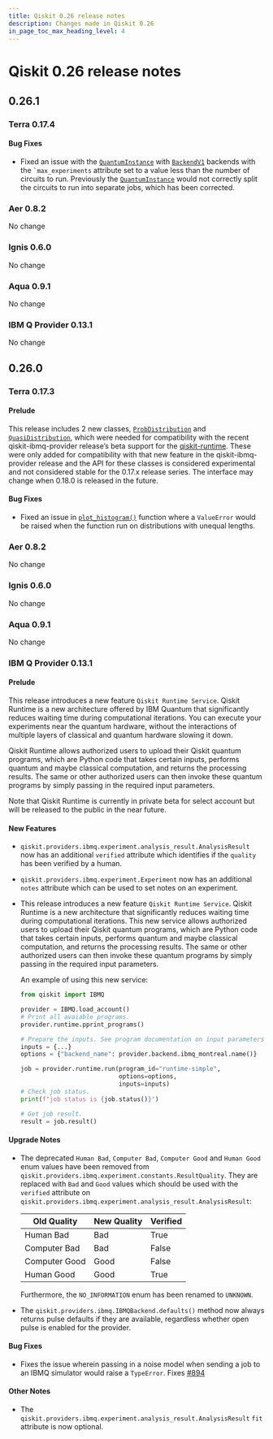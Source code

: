 ```yaml
---
title: Qiskit 0.26 release notes
description: Changes made in Qiskit 0.26
in_page_toc_max_heading_level: 4
---
```


# Qiskit 0.26 release notes

## 0.26.1

<span id="release-notes-0-17-4" />

<span id="id260" />

### Terra 0.17.4

<span id="release-notes-0-17-4-bug-fixes" />

<span id="id261" />

#### Bug Fixes

*   Fixed an issue with the [`QuantumInstance`](/api/qiskit/0.45/qiskit.utils.QuantumInstance "qiskit.utils.QuantumInstance") with [`BackendV1`](/api/qiskit/0.45/qiskit.providers.BackendV1 "qiskit.providers.BackendV1") backends with the `` `max_experiments `` attribute set to a value less than the number of circuits to run. Previously the [`QuantumInstance`](/api/qiskit/0.45/qiskit.utils.QuantumInstance "qiskit.utils.QuantumInstance") would not correctly split the circuits to run into separate jobs, which has been corrected.

<span id="id262" />

### Aer 0.8.2

No change

<span id="id263" />

### Ignis 0.6.0

No change

<span id="aqua-0-9-1" />

### Aqua 0.9.1

No change

<span id="ibm-q-provider-0-13-1" />

### IBM Q Provider 0.13.1

No change

<span id="qiskit-0-26-0" />

## 0.26.0

<span id="terra-0-17-3" />

<span id="release-notes-0-17-3" />

### Terra 0.17.3

<span id="release-notes-0-17-3-prelude" />

<span id="id264" />

#### Prelude

This release includes 2 new classes, [`ProbDistribution`](/api/qiskit/0.45/qiskit.result.ProbDistribution "qiskit.result.ProbDistribution") and [`QuasiDistribution`](/api/qiskit/0.45/qiskit.result.QuasiDistribution "qiskit.result.QuasiDistribution"), which were needed for compatibility with the recent qiskit-ibmq-provider release’s beta support for the [qiskit-runtime](https://github.com/Qiskit-Partners/qiskit-runtime). These were only added for compatibility with that new feature in the qiskit-ibmq-provider release and the API for these classes is considered experimental and not considered stable for the 0.17.x release series. The interface may change when 0.18.0 is released in the future.

<span id="release-notes-0-17-3-bug-fixes" />

<span id="id265" />

#### Bug Fixes

*   Fixed an issue in [`plot_histogram()`](/api/qiskit/0.45/qiskit.visualization.plot_histogram "qiskit.visualization.plot_histogram") function where a `ValueError` would be raised when the function run on distributions with unequal lengths.

<span id="id266" />

### Aer 0.8.2

No change

<span id="id267" />

### Ignis 0.6.0

No change

<span id="id268" />

### Aqua 0.9.1

No change

<span id="id269" />

### IBM Q Provider 0.13.1

<span id="release-notes-ibmq-0-13-0-prelude" />

<span id="id270" />

#### Prelude

This release introduces a new feature `Qiskit Runtime Service`. Qiskit Runtime is a new architecture offered by IBM Quantum that significantly reduces waiting time during computational iterations. You can execute your experiments near the quantum hardware, without the interactions of multiple layers of classical and quantum hardware slowing it down.

Qiskit Runtime allows authorized users to upload their Qiskit quantum programs, which are Python code that takes certain inputs, performs quantum and maybe classical computation, and returns the processing results. The same or other authorized users can then invoke these quantum programs by simply passing in the required input parameters.

Note that Qiskit Runtime is currently in private beta for select account but will be released to the public in the near future.

<span id="release-notes-ibmq-0-13-0-new-features" />

<span id="id271" />

#### New Features

*   `qiskit.providers.ibmq.experiment.analysis_result.AnalysisResult` now has an additional `verified` attribute which identifies if the `quality` has been verified by a human.

*   `qiskit.providers.ibmq.experiment.Experiment` now has an additional `notes` attribute which can be used to set notes on an experiment.

*   This release introduces a new feature `Qiskit Runtime Service`. Qiskit Runtime is a new architecture that significantly reduces waiting time during computational iterations. This new service allows authorized users to upload their Qiskit quantum programs, which are Python code that takes certain inputs, performs quantum and maybe classical computation, and returns the processing results. The same or other authorized users can then invoke these quantum programs by simply passing in the required input parameters.

    An example of using this new service:

    ```python
    from qiskit import IBMQ

    provider = IBMQ.load_account()
    # Print all avaiable programs.
    provider.runtime.pprint_programs()

    # Prepare the inputs. See program documentation on input parameters.
    inputs = {...}
    options = {"backend_name": provider.backend.ibmq_montreal.name()}

    job = provider.runtime.run(program_id="runtime-simple",
                               options=options,
                               inputs=inputs)
    # Check job status.
    print(f"job status is {job.status()}")

    # Get job result.
    result = job.result()
    ```

<span id="release-notes-ibmq-0-13-0-upgrade-notes" />

<span id="id272" />

#### Upgrade Notes

*   The deprecated `Human Bad`, `Computer Bad`, `Computer Good` and `Human Good` enum values have been removed from `qiskit.providers.ibmq.experiment.constants.ResultQuality`. They are replaced with `Bad` and `Good` values which should be used with the `verified` attribute on `qiskit.providers.ibmq.experiment.analysis_result.AnalysisResult`:

    | Old Quality   | New Quality | Verified |
    | ------------- | ----------- | -------- |
    | Human Bad     | Bad         | True     |
    | Computer Bad  | Bad         | False    |
    | Computer Good | Good        | False    |
    | Human Good    | Good        | True     |

    Furthermore, the `NO_INFORMATION` enum has been renamed to `UNKNOWN`.

*   The `qiskit.providers.ibmq.IBMQBackend.defaults()` method now always returns pulse defaults if they are available, regardless whether open pulse is enabled for the provider.

<span id="release-notes-ibmq-0-13-0-bug-fixes" />

<span id="id273" />

#### Bug Fixes

*   Fixes the issue wherein passing in a noise model when sending a job to an IBMQ simulator would raise a `TypeError`. Fixes [#894](https://github.com/Qiskit/qiskit-ibmq-provider/issues/894)

<span id="release-notes-ibmq-0-13-0-other-notes" />

<span id="id275" />

#### Other Notes

*   The `qiskit.providers.ibmq.experiment.analysis_result.AnalysisResult` `fit` attribute is now optional.

<span id="qiskit-0-25-4" />